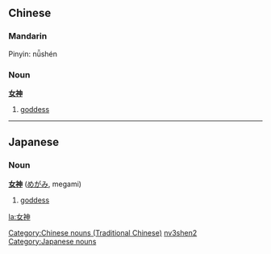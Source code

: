 == Chinese ==
===Mandarin===
Pinyin: nǚshén                                      
===Noun===
'''[[女]][[神]]'''

# [[goddess]]
[[Category:Chinese nouns (Traditional Chinese)]]
[[Category:Chinese nouns (Simplified Chinese)|nv3shen2]]

----
== Japanese ==                                          
===Noun===
'''[[女]][[神]]''' ([[めがみ]], megami)

# [[goddess]]
[[Category:Japanese nouns]]
[[la:女神]]